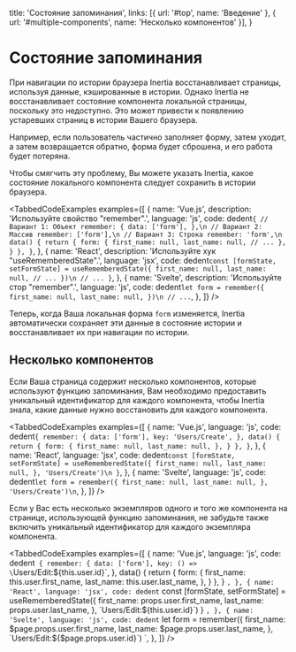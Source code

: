 
  title: 'Состояние запоминания',
  links: [{ url: '#top', name: 'Введение' }, { url: '#multiple-components', name: 'Несколько компонентов' }],
}

# Состояние запоминания

При навигации по истории браузера Inertia восстанавливает страницы, используя данные, кэшированные в истории. Однако Inertia не восстанавливает состояние компонента локальной страницы, поскольку это недоступно. Это может привести к появлению устаревших страниц в истории Вашего браузера.

Например, если пользователь частично заполняет форму, затем уходит, а затем возвращается обратно, форма будет сброшена, и его работа будет потеряна.

Чтобы смягчить эту проблему, Вы можете указать Inertia, какое состояние локального компонента следует сохранить в истории браузера.

<TabbedCodeExamples
  examples={[
    {
      name: 'Vue.js',
      description: 'Используйте свойство "remember".',
      language: 'js',
      code: dedent`
        {
          // Вариант 1: Объект
          remember: {
            data: ['form'],
          },\n
          // Вариант 2: Массив
          remember: ['form'],\n
          // Вариант 3: Строка
          remember: 'form',\n
          data() {
            return {
              form: {
                first_name: null,
                last_name: null,
                // ...
              },
            }
          },
        }
      `,
    },
    {
      name: 'React',
      description: 'Используйте хук "useRememberedState".',
      language: 'jsx',
      code: dedent`
          const [formState, setFormState] = useRememberedState({
            first_name: null,
            last_name: null,
            // ...
          })\n
          // ...
        }
      `,
    },
    {
      name: 'Svelte',
      description: 'Используйте стор "remember".',
      language: 'js',
      code: dedent`
        let form = remember({
          first_name: null,
          last_name: null,
        })\n
        // ...
      `,
    },
  ]}
/>

Теперь, когда Ваша локальная форма `form` изменяется, Inertia автоматически сохраняет эти данные в состояние истории и восстанавливает их при навигации по истории.

## Несколько компонентов

Если Ваша страница содержит несколько компонентов, которые используют функцию запоминания, Вам необходимо предоставить уникальный идентификатор для каждого компонента, чтобы Inertia знала, какие данные нужно восстановить для каждого компонента.

<TabbedCodeExamples
  examples={[
    {
      name: 'Vue.js',
      language: 'js',
      code: dedent`
        {
          remember: {
            data: ['form'],
            key: 'Users/Create',
          },
          data() {
            return {
              form: {
                first_name: null,
                last_name: null,
              },
            }
          },
        }
      `,
    },
    {
      name: 'React',
      language: 'jsx',
      code: dedent`
          const [formState, setFormState] = useRememberedState({
            first_name: null,
            last_name: null,
          }, 'Users/Create')\n
        }
      `,
    },
    {
      name: 'Svelte',
      language: 'js',
      code: dedent`
          let form = remember({
            first_name: null,
            last_name: null,
          }, 'Users/Create')\n
      `,
    },
  ]}
/>

Если у Вас есть несколько экземпляров одного и того же компонента на странице, использующей функцию запоминания, не забудьте также включить уникальный идентификатор для каждого экземпляра компонента.

<TabbedCodeExamples
  examples={[
    {
      name: 'Vue.js',
      language: 'js',
      code: dedent`
        {
          remember: {
            data: ['form'],
            key: () => \`Users/Edit:\${this.user.id}\`,
          },
          data() {
            return {
              form: {
                first_name: this.user.first_name,
                last_name: this.user.last_name,
              },
            }
          },
        }
      `,
    },
    {
      name: 'React',
      language: 'jsx',
      code: dedent`
          const [formState, setFormState] = useRememberedState({
            first_name: props.user.first_name,
            last_name: props.user.last_name,
          }, \`Users/Edit:\${this.user.id}\`)
        }
      `,
    },
    {
      name: 'Svelte',
      language: 'js',
      code: dedent`
          let form = remember({
            first_name: $page.props.user.first_name,
            last_name: $page.props.user.last_name,
          }, \`Users/Edit:\${$page.props.user.id}\`)
      `,
    },
  ]}
/>
